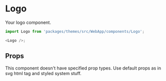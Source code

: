 

<Meta title="Themes/WebApp/Components/Logo" component={Logo} />

# Logo

Your logo component.

```js
import Logo from 'packages/themes/src/WebApp/components/Logo';

<Logo />;
```

<Preview>
  <Story name="Default">
    <Theme>
      <Logo />
    </Theme>
  </Story>
</Preview>

## Props

This component doesn't have specified prop types. Use default props as in svg html tag and styled system stuff.
